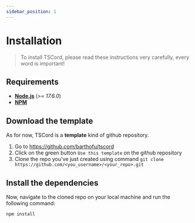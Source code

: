 ```yaml
---
sidebar_position: 1
---
```


# Installation

> To install TSCord, please read these instructions very carefully, every word is important!

## Requirements

- **[Node.js](https://nodejs.org/)** (*>= 17.6.0*)
- **[NPM](https://docs.npmjs.com/downloading-and-installing-node-js-and-npm)**

## Download the template

As for now, TSCord is a **template** kind of github repository.

1. Go to https://github.com/barthofu/tscord
2. Click on the green button `Use this template` on the github repository
3. Clone the repo you've just created using command `git clone https://github.com/<you_username>/<your_repo>.git`

## Install the dependencies

Now, navigate to the cloned repo on your local machine and run the following command:
```bash
npm install
```